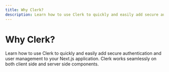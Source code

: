 ```yaml
---
title: Why Clerk?
description: Learn how to use Clerk to quickly and easily add secure authentication and user management to your Next.js application. Clerk works seamlessly on both client side and server side components.
---
```


# Why Clerk? 

Learn how to use Clerk to quickly and easily add secure authentication and user management to your Next.js application. Clerk works seamlessly on both client side and server side components.
